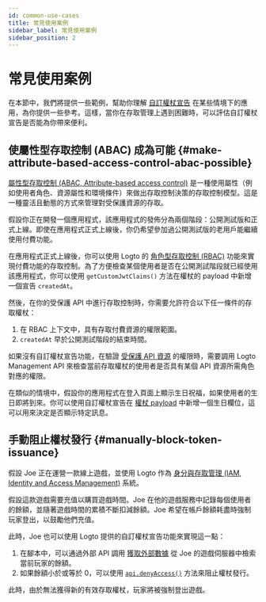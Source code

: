 ```yaml
---
id: common-use-cases
title: 常見使用案例
sidebar_label: 常見使用案例
sidebar_position: 2
---
```


# 常見使用案例

在本節中，我們將提供一些範例，幫助你理解 [自訂權杖宣告](/developers/custom-token-claims) 在某些情境下的應用，為你提供一些參考。這樣，當你在存取管理上遇到困難時，可以評估自訂權杖宣告是否能為你帶來便利。

## 使屬性型存取控制 (ABAC) 成為可能 \{#make-attribute-based-access-control-abac-possible}

[屬性型存取控制 (ABAC, Attribute-based access control)](https://auth.wiki/abac) 是一種使用屬性（例如使用者角色、資源屬性和環境條件）來做出存取控制決策的存取控制模型。這是一種靈活且動態的方式來管理對受保護資源的存取。

假設你正在開發一個應用程式，該應用程式的發佈分為兩個階段：公開測試版和正式上線。即使在應用程式正式上線後，你仍希望參加過公開測試版的老用戶能繼續使用付費功能。

在應用程式正式上線後，你可以使用 Logto 的 [角色型存取控制 (RBAC)](/authorization/role-based-access-control) 功能來實現付費功能的存取控制。為了方便檢查某個使用者是否在公開測試階段就已經使用該應用程式，你可以使用 `getCustomJwtClaims()` 方法在權杖的 payload 中新增一個宣告 `createdAt`。

然後，在你的受保護 API 中進行存取控制時，你需要允許符合以下任一條件的存取權杖：

1. 在 RBAC 上下文中，具有存取付費資源的權限範圍。
2. `createdAt` 早於公開測試階段的結束時間。

如果沒有自訂權杖宣告功能，在驗證 [受保護 API 資源](/authorization/api-resources) 的權限時，需要調用 Logto Management API 來檢查當前存取權杖的使用者是否具有某個 API 資源所需角色對應的權限。

在類似的情境中，假設你的應用程式在登入頁面上顯示生日祝福，如果使用者的生日即將到來。你可以使用自訂權杖宣告在 [權杖 payload](/user-management/personal-access-token#example-token-exchange) 中新增一個生日欄位，這可以用來決定是否顯示特定訊息。

## 手動阻止權杖發行 \{#manually-block-token-issuance}

假設 Joe 正在運營一款線上遊戲，並使用 Logto 作為 [身分與存取管理 (IAM, Identity and Access Management)](https://auth.wiki/iam) 系統。

假設這款遊戲需要充值以購買遊戲時間。Joe 在他的遊戲服務中記錄每個使用者的餘額，並隨著遊戲時間的累積不斷扣減餘額。Joe 希望在帳戶餘額耗盡時強制玩家登出，以鼓勵他們充值。

此時，Joe 也可以使用 Logto 提供的自訂權杖宣告功能來實現這一點：

1. 在腳本中，可以通過外部 API 調用 [獲取外部數據](/developers/custom-token-claims/create-script/#step-3-fetch-external-data) 從 Joe 的遊戲伺服器中檢索當前玩家的餘額。
2. 如果餘額小於或等於 0，可以使用 [`api.denyAccess()`](/developers/custom-token-claims/create-script/#api) 方法來阻止權杖發行。

此時，由於無法獲得新的有效存取權杖，玩家將被強制登出遊戲。
